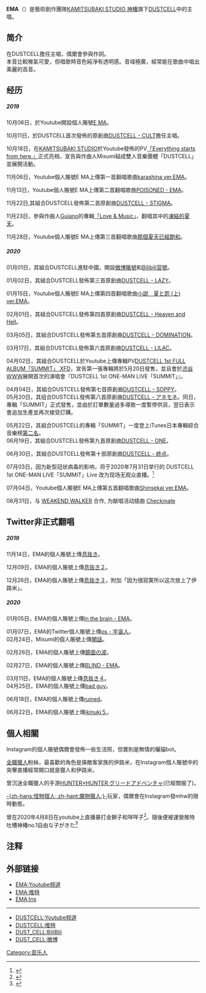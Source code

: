 {{不完整}}
{{cquote|{{font|<center>{{Gradient_Text|top,#2a2166,#6600bf|{{lj|DUSTCELLのEMAとして}}<br>{{lj|死ぬまで此処で歌い続けたいと思います。}}</center>}}|size=35px}}}}
{{信息栏2.0
|top-bcolor=#000000
|t-bcolor=#2a2166
|l-bcolor=#e6cff9
|image=EMA.jpg
|名称=DUSTCELL
|种类=ARTIST
|发色=黑色
|瞳色=藍色
|語言=日語
|生日=3月13日
|活跃年代 = 2019年10月－至今
|所属团体=[[File:Kamitsubaki.jpg|center|40px|link=kamitsubaki]]<br />([[DUSTCELL]])
|-横栏1=媒体（个人）
|_文本框1=
|个人YouTube=[https://www.youtube.com/channel/UCkE97czy6qsA2e_4EHOK9Bw EMA]
|个人Twitter=[https://twitter.com/eumza1 EMA]
|个人Instagram= [https://www.instagram.com/301ye/  EMA]
|-横栏2=媒体（团体）
|_文本框2=
|团体YouTube=[https://www.youtube.com/channel/UCJSzxbt4Acel9JdeLiY7tJQ  DUSTCELL]
|团体Twitter=[https://twitter.com/dust_cell DUSTCELL]
|团体BiliBili=[https://space.bilibili.com/488979186 DUST_CELL]
|团体Weibo=[https://www.weibo.com/u/7360051745 DUST_CELL]
|-横栏3=相关人士
|_文本框3=
|相关人士=[[Misumi]]

}}


'''EMA'''（{{Lang-ja|'''エマ'''}}）是藝術創作團隊[[神椿|KAMITSUBAKI STUDIO 神椿]]旗下[[DUSTCELL]]中的主唱。

== 简介 ==
在DUSTCELL擔任主唱，偶爾會參與作詞。<br>
本音比較稚氣可愛，但唱歌時音色純淨有透明感。音域極廣，經常能在歌曲中唱出美麗的高音。<br>
{{黑幕|神椿no.1自由之子}}


== 经历 ==
===== 2019 ===== 
10月06日，於Youtube開設個人賬號[https://www.youtube.com/channel/UCkE97czy6qsA2e_4EHOK9Bw/featured E MA]。

10月11日，於DUSTCELL首次發佈的原創曲[https://www.youtube.com/watch?v=_Q6piObqKX4 DUSTCELL - CULT]擔任主唱。

10月18日，在[[神椿|KAMITSUBAKI STUDIO]]於Youtube發佈的PV[https://www.youtube.com/watch?v=efLaBMZXgHM 「Everything starts from here.」]正式亮相，宣告與作曲人Misumi組成雙人音樂團體「DUSTCELL」並展開活動。

11月06日，Youtube個人賬號E MA上傳第一首翻唱歌曲[https://www.youtube.com/watch?v=ctypaXIWdsc karashina ver.EMA]。

11月13日，Youtube個人賬號E MA上傳第二首翻唱歌曲[https://www.youtube.com/watch?v=HTEUQz-duJ8 POISONED - EMA]。

11月22日,其組合DUSTCELL發佈第二首原創曲[https://www.youtube.com/watch?v=WBokwu1rdTw DUSTCELL - STIGMA]。

11月23日，參與作曲人[[Guiano]]的專輯[https://kamitsubaki.booth.pm/items/1651590 「Love & Music」]，翻唱其中的[[凍結的夏天]]。

11月28日，Youtube個人賬號E MA上傳第三首翻唱歌曲[https://www.youtube.com/watch?v=9M31-up1Emw 那個夏天已經飽和]。
===== 2020 =====
01月01日，其組合DUSTCELL進駐中國，開設[https://www.weibo.com/u/7360051745 微博賬號]和[https://space.bilibili.com/488979186/ Bilibili官號]。

01月02日，其組合DUSTCELL發佈第三首原創曲[https://www.youtube.com/watch?v=F6KgJox-NmM DUSTCELL - LAZY]。

01月15日，Youtube個人賬號E MA上傳第四首翻唱歌曲[https://www.youtube.com/watch?v=FQhQwvkLcms 小説　夏と罰 (上) ver.EMA]。

02月01日，其組合DUSTCELL發佈第四首原創曲[https://www.youtube.com/watch?v=cGSNaQ8EoS0 DUSTCELL - Heaven and Hell]。

03月05日，其組合DUSTCELL發佈第五首原創曲[https://www.youtube.com/watch?v=Zin-VKJ1-Zc DUSTCELL - DOMINATION]。

03月17日，其組合DUSTCELL發佈第六首原創曲[https://www.youtube.com/watch?v=nkZ-qJGFTlg DUSTCELL - LILAC]。

04月02日，其組合DUSTCELL於Youtube上傳專輯PV[https://www.youtube.com/watch?v=1w1GntqI70M&t= DUSTCELL 1st FULL ALBUM「SUMMIT」 XFD]，宣告第一張專輯將於5月20日發售，並且會於[[渋谷WWW]]展開首次的演唱會『DUSTCELL 1st ONE-MAN LIVE「SUMMIT」』。

04月04日，其組合DUSTCELL發佈第七首原創曲[https://www.youtube.com/watch?v=EGBIG2Modgc DUSTCELL - SOPPY]。<br>

05月20日，其组合DUSTCELL發佈第八首原創曲[https://www.youtube.com/watch?v=Bhwf0ClMiRQ DUSTCELL - アネモネ]。同日，專輯「SUMMIT」正式發售，並由於訂單數量過多導致一度暫停供貨，翌日表示會追加生產並再次接受訂購。

05月22日，其組合DUSTCELL的專輯「SUMMIT」一度登上iTunes日本專輯綜合音樂榜[https://twitter.com/DUST_CELL/status/1263795613369417735 第二名]。<br>

06月19日，其組合DUSTCELL發佈第九首原創曲[https://www.youtube.com/watch?v=M1bffwKAcHU DUSTCELL - ONE]。

06月30日，其組合DUSTCELL發佈第十部原創曲[https://www.youtube.com/watch?v=5Ec6eEOEuOM DUSTCELL - 終点]。

07月03日，因为新型冠状病毒的影响，将于2020年7月31日举行的 DUSTCELL 1st ONE-MAN LIVE「SUMMIT」Live 改为现场无观众直播。<ref group="注">{{Cite web | url = https://twitter.com/DUST_CELL/status/1279007048831655936 | script-title =ja: 【大事なお知らせ】 |  publisher=Twitter  | author= DUSTCELL  | date =2020-07-03 | language = ja}}</ref>

07月04日，Youtube個人賬號E MA上傳第五首翻唱歌曲[https://www.youtube.com/watch?v=cnGcmY7pp3o Shinsekai ver.EMA]。

08月31日，与 [https://twitter.com/weakendwalker WEAKEND WALKER] 合作, 为{{龙约}}献唱活动插曲 [https://music.youtube.com/watch?v=kq8ri8iowIk&feature=share Checkmate]

== Twitter非正式翻唱 == 
===== 2019 =====
11月14日，EMA的個人賬號上傳[https://twitter.com/eumza1/status/1194862317999050759 息抜き]。

12月09日，EMA的個人賬號上傳[https://twitter.com/eumza1/status/1203267280471130112 息抜き２]。

12月26日，EMA的個人賬號上傳[https://twitter.com/eumza1/status/1210009178250473472 息抜き３]，附加「因为很寂寞所以这次放上了伊路米」。

===== 2020 =====
01月05日，EMA的個人賬號上傳[https://twitter.com/eumza1/status/1213771822698651650 In the brain - EMA]。

01月07日，EMA的Twitter個人賬號上傳[https://twitter.com/eumza1/status/1214511490541076480 os - 宇宙人]。 {{黑幕|すき！！（破音}}<br>

02月24日，Misumi的個人賬號上傳[https://twitter.com/zeitms/status/1231860124852998145 閑話]。 

02月26日，EMA的個人賬號上傳[https://twitter.com/eumza1/status/1232636968665673728 鏡面の波]。

02月27日，EMA的個人賬號上傳[https://twitter.com/eumza1/status/1233003267052859394 BLIND - EMA]。

03月11日，EMA的個人賬號上傳[https://twitter.com/eumza1/status/1237511674258542592 息抜き４]。<br>

04月25日，EMA的個人賬號上傳[https://twitter.com/eumza1/status/1253965722788564992 bad guy]。

06月18日，EMA的個人賬號上傳[https://twitter.com/eumza1/status/1273594012637659136 ruined]。

06月22日，EMA的個人賬號上傳[https://twitter.com/eumza1/status/1275070983204831237 ikinuki５]。

== 個人相關 ==
Instagram的個人賬號偶爾會發佈一些生活照，但實則是無情的曬貓bot。

[[全職獵人]]粉絲，最喜歡的角色是揍敵客家族的伊路米，在Instagram個人賬號中的突擊直播經常開口就是獵人和伊路米。

曾沉迷全職獵人的手游[[HUNTER×HUNTER グリードアドベンチャ]](已經關服了)。

[[怪物猎人|-{zh-hans:怪物猎人; zh-hant:魔物獵人;}-]]玩家，偶爾會在Instagram發mhw的限時動態。

曾在2020年4月8日在youtube上直播暴打金獅子和咩咩子<ref group="注">{{Cite web | url =https://www.youtube.com/watch?v=dC3n74JDP-Y | author=EMA |title=2020.04.08 |date=2020-04-08| publisher=youtube | language=ja }}</ref>。隨後便被運營推特吐槽神椿no.1自由な子がきた<ref group="注">{{cite web | publisher=Twitter | url =https://twitter.com/PIEDPIPER2045/status/1247837907160911872 |  script-title =ja:神椿no.1自由な子がきた。 | author=PIEDPIPER/KAMITSUBAKI P | date =2020-04-08 | language = ja }}</ref>

{{神椿}}
{{虚拟UP主|YT日本}}

== 注释 ==
<references group="注" />
== 外部链接 ==
* [https://www.youtube.com/channel/UCkE97czy6qsA2e_4EHOK9Bw  EMA:Youtube频道]
* [https://twitter.com/eumza1 EMA:推特]
* [https://www.instagram.com/301ye/  EMA:Ins]
----
* [https://www.youtube.com/channel/UCJSzxbt4Acel9JdeLiY7tJQ  DUSTCELL:Youtube频道]
* [https://twitter.com/dust_cell DUSTCELL:推特]
* [https://space.bilibili.com/488979186 DUST_CELL:BiliBili]
* [https://www.weibo.com/u/7360051745 DUST_CELL:微博]

[[Category:音乐人]]